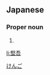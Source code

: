 ==Japanese==
{{ja-kanjitab|堅|吾}}

===Proper noun===
{{ja-pos|proper|けんご}}

# {{given name|male|lang=ja}}

[[Category:Japanese male given names|けんご]]

[[li:堅吾]]